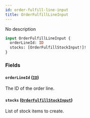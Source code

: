 ```yaml
---
id: order-fulfill-line-input
title: OrderFulfillLineInput
---
```


No description

```graphql
input OrderFulfillLineInput {
  orderLineId: ID
  stocks: [OrderFulfillStockInput!]!
}
```

### Fields

#### `orderLineId` ([`ID`](../../../developer/api-reference/scalars/id))

The ID of the order line.

#### `stocks` ([`OrderFulfillStockInput`](../../../developer/api-reference/inputs/order-fulfill-stock-input))

List of stock items to create.
